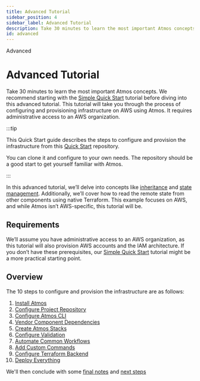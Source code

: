 ```yaml
---
title: Advanced Tutorial
sidebar_position: 4
sidebar_label: Advanced Tutorial
description: Take 30 minutes to learn the most important Atmos concepts.
id: advanced
---
```


<PillBox>Advanced</PillBox>

# Advanced Tutorial

Take 30 minutes to learn the most important Atmos concepts. We recommend starting with the [Simple Quick Start](/quick-start/simple) tutorial before diving into this advanced tutorial. This tutorial will take you through the process of configuring and provisioning infrastructure on AWS using Atmos. It requires administrative access to an AWS organization.

:::tip

This Quick Start guide describes the steps to configure and provision the infrastructure
from this [Quick Start](https://github.com/cloudposse/atmos/tree/main/examples/quick-start-advanced) repository.

You can clone it and configure to your own needs. The repository should be a good start to get yourself familiar with Atmos.

:::

In this advanced tutorial, we’ll delve into concepts like [inheritance](/stacks/inheritance)
and [state management](/components/terraform/state-backend).
Additionally, we’ll cover how to read the remote state from other components using native Terraform.
This example focuses on AWS, and while Atmos isn’t AWS-specific, this tutorial will be.

## Requirements

We’ll assume you have administrative access to an AWS organization, as this tutorial will also provision
AWS accounts and the IAM architecture. If you don’t have these prerequisites, our [Simple Quick Start](/quick-start/simple) tutorial
might be a more practical starting point.

## Overview

The 10 steps to configure and provision the infrastructure are as follows:

1. [Install Atmos](/install)
2. [Configure Project Repository](/quick-start/advanced/configure-repository)
3. [Configure Atmos CLI](/quick-start/advanced/configure-cli)
4. [Vendor Component Dependencies](/quick-start/advanced/vendor-components)
5. [Create Atmos Stacks](/quick-start/advanced/create-atmos-stacks)
6. [Configure Validation](/quick-start/advanced/configure-validation)
7. [Automate Common Workflows](/quick-start/advanced/create-workflows)
8. [Add Custom Commands](/quick-start/advanced/add-custom-commands)
9. [Configure Terraform Backend](/quick-start/advanced/configure-terraform-backend)
10. [Deploy Everything](/quick-start/advanced/provision)

We'll then conclude with some [final notes](/quick-start/advanced/final-notes) and [next steps](/quick-start/advanced/next-steps)



<DocCardList/>
